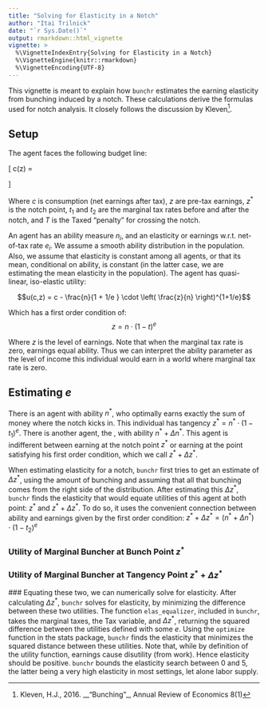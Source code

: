 ---
title: "Solving for Elasticity in a Notch"
author: "Itai Trilnick"
date: "`r Sys.Date()`"
output: rmarkdown::html_vignette
vignette: >
  %\VignetteIndexEntry{Solving for Elasticity in a Notch}
  %\VignetteEngine{knitr::rmarkdown}
  %\VignetteEncoding{UTF-8}
---
  This vignette is meant to explain how `bunchr` estimates the earning elasticity
from bunching induced by a notch. These calculations derive the formulas used for
notch analysis. It closely follows the discussion by Kleven^[Kleven, H.J., 2016.
  __"Bunching"_, Annual Review of Economics 8(1)].

## Setup
The agent faces the following budget line:

  \[ c(z) =
       \begin{cases}
     z \cdot (1-t_1) & \quad \text{if} \quad z \leq z^* \\
     z^* \cdot (1-t_1) + (z - z^*)\cdot (1-t_2) - T   & \quad \text{if} \quad z > z^*\\
     \end{cases}
     \]

Where $c$ is consumption (net earnings after tax), $z$ are pre-tax earnings,
$z^*$ is the notch point, $t_1$ and $t_2$ are the marginal tax rates before and
after the notch, and $T$ is the Taxed "penalty" for crossing the notch.

An agent has an ability measure $n_i$, and an elasticity or earnings w.r.t.
net-of-tax rate $e_i$. We assume a smooth ability distribution in the population.
Also, we assume that elasticity is constant among all agents, or that its mean,
conditional on ability, is constant (in the latter case, we are estimating the
mean elasticity in the population). The agent has quasi-linear, iso-elastic utility:

  $$u(c,z) = c - \frac{n}{1 + 1/e } \cdot \left( \frac{z}{n} \right)^{1+1/e}$$

Which has a first order condition of:
  $$ z = n \cdot (1-t)^e$$

Where $z$ is the level of earnings. Note that when the marginal tax rate is zero,
earnings equal ability. Thus we can interpret the ability parameter as the level
of income this individual would earn in a world where marginal tax rate is zero.

## Estimating $e$
There is an agent with ability $n^*$, who optimally earns exactly the sum of money
where the notch kicks in. This individual has tangency $z^* = n^* \cdot (1-t_1)^e$.
There is another agent, the \textbf{marginal buncher}, with ability
$n^* + \Delta n^*$. This agent is indifferent between earning at the notch point
$z^*$ or earning at the point satisfying his first order condition, which we call
$z^* + \Delta z^*$.

When estimating elasticity for a notch, `bunchr` first tries to get an estimate
of $\Delta z^*$, using the amount of bunching and assuming that all that bunching
comes from the right side of the distribution. After estimating this $\Delta z^*$,
`bunchr` finds the elasticity that would equate utilities of this agent at both
point: $z^*$ and $z^* + \Delta z^*$. To do so, it uses the convenient connection
between ability and earnings given by the first order condition:
$z^* + \Delta z^* = (n^* + \Delta n^*)\cdot (1-t_2)^e$

### Utility of Marginal Buncher at Bunch Point $z^*$
\begin{align*}
u(c,z^*) &= c - \frac{n^* + \Delta n^*}{1+1/e} \cdot \left( \frac{z^*}{n^* + \Delta n^*} \right)^{1+1/e}\\
&= c - \frac{1}{1+1/e} \cdot (n^* + \Delta n^*)^{-1/e} \cdot \left(z^* \right)^{1+1/e}\\
&= c - \frac{1}{1+1/e} \cdot \left(\frac{z^*+\Delta z^*}{(1-t_2)^e} \right)^{-1/e} \cdot \left(z^* \right)^{1+1/e}\\
&= c - \frac{1}{1+1/e} \cdot \frac{(1-t_2)}{(z^*+\Delta z^*)^{1/e}} \cdot \left(z^* \right)^{1+1/e}\\
&= z^* \cdot (1-t_1) - \frac{1}{1+1/e} \cdot \frac{(1-t_2)}{(z^*+\Delta z^*)^{1/e}} \cdot \left(z^* \right)^{1+1/e}
\end{align*}

### Utility of Marginal Buncher at Tangency Point $z^* + \Delta z^*$
\begin{align*}
u(c, z^* + \Delta z^*) &= c - T -  \frac{n^* + \Delta n^*}{1+1/e} \cdot \left( \frac{z^*+\Delta z^*}{n^* + \Delta n^*} \right)^{1+1/e}\\
&= c - T - \frac{1}{1+1/e} \cdot (n^* + \Delta n^*)^{-1/e} \cdot \left(z^* + \Delta z^* \right)^{1+1/e}\\
&= c - T - \frac{1}{1+1/e} \cdot \left(\frac{z^*+\Delta z^*}{(1-t_2)^e} \right)^{-1/e} \cdot \left(z^* + \Delta z^*\right)^{1+1/e}\\
&= c - T - \frac{1}{1+1/e} \cdot \frac{(1-t_2)}{(z^*+\Delta z^*)^{1/e}} \cdot \left(z^* + \Delta z^* \right)^{1+1/e}\\
&= c - T - \frac{1}{1+1/e} \cdot (1-t_2) \cdot \left(z^* + \Delta z^* \right)\\
&= z^* \cdot (1-t_1) + \Delta z^* \cdot (1-t_2) - T - \frac{1}{1+1/e} \cdot (1-t_2) \cdot \left(z^* + \Delta z^* \right)\\
\end{align*}

 ### Equating these two, we can numerically solve for elasticity.
After calculating $\Delta z^*$, `bunchr` solves for elasticity, by minimizing
the difference between these two utilities. The function `elas_equalizer`, included
in `bunchr`, takes the marginal taxes, the Tax variable, and $\Delta z^*$, returning
the squared difference between the utilities defined with some $e$. Using the
`optimize` function in the stats package, `bunchr` finds the elasticity that
minimizes the squared distance between these utilities. Note that, while by definition
of the utility function, earnings cause disutility (from work). Hence elasticity should
be positive. `bunchr` bounds the elasticity search between 0 and 5, the latter being
a very high elasticity in most settings, let alone labor supply.

